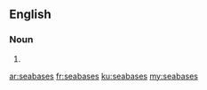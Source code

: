 ==English==

===Noun===
{{head|en|plural}}

# {{plural of|seabase|lang=en}}

[[ar:seabases]]
[[fr:seabases]]
[[ku:seabases]]
[[my:seabases]]
